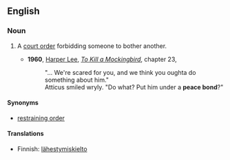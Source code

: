 ==English==
{{wikipedia}}

===Noun===
{{en-noun|sg=[[peace]] [[bond]]}}

# {{law}} A [[court order]] forbidding someone to bother another.
#*'''1960''', [[w:Harper Lee|Harper Lee]], ''[[w:To Kill a Mockingbird|To Kill a Mockingbird]]'', chapter 23,
#*:"... We're scared for you, and we think you oughta do something about him."
#*:Atticus smiled wryly. "Do what? Put him under a '''peace bond'''?"

====Synonyms====
*[[restraining order]]

====Translations====
{{trans-top|Court order forbidding someone to bother another}}
*Finnish: [[lähestymiskielto]]
{{trans-mid}}
{{trans-bottom}}